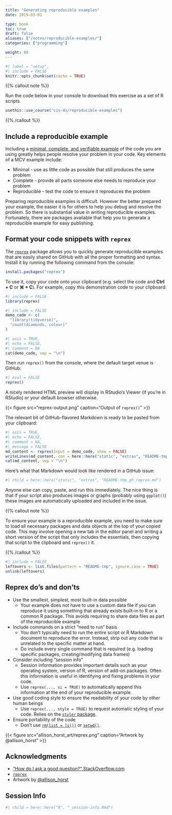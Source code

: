 ```yaml
---
title: "Generating reproducible examples"
date: 2019-03-01

type: book
toc: true
draft: false
aliases: ["/notes/reproducible-examples/"]
categories: ["programming"]

weight: 88
---
```


```r
#| label = "setup",
#| include = FALSE
knitr::opts_chunk$set(cache = TRUE)
```

{{% callout note %}}

Run the code below in your console to download this exercise as a set of R scripts.

```r
usethis::use_course("cis-ds/reproducible-examples")
```

{{% /callout %}}

## Include a reproducible example

Including a [minimal, complete, and verifiable example](http://stackoverflow.com/help/mcve) of the code you are using greatly helps people resolve your problem in your code. Key elements of a MCV example include:

* Minimal - use as little code as possible that still produces the same problem
* Complete - provide all parts someone else needs to reproduce your problem
* Reproducible - test the code to ensure it reproduces the problem

Preparing reproducible examples is difficult. However the better prepared your example, the easier it is for others to help you debug and resolve the problem. So there is substantial value in writing reproducible examples. Fortunately, there are packages available that help you to generate a reproducible example for easy publishing.

## Format your code snippets with `reprex`

The [`reprex`](http://reprex.tidyverse.org/) package allows you to quickly generate reproducible examples that are easily shared on GitHub with all the proper formatting and syntax. Install it by running the following command from the console:

```r
install.packages("reprex")
```

To use it, copy your code onto your clipboard (e.g. select the code and **Ctrl + C** or **⌘ + C**). For example, copy this demonstration code to your clipboard:

```r
#| include = FALSE
library(reprex)
```

```r
#| include = FALSE
demo_code <- c(
  "library(tidyverse)",
  "count(diamonds, colour)"
)
```

```r
#| asis = TRUE,
#| echo = FALSE,
#| comment = NA
cat(demo_code, sep = "\n")
```

Then run `reprex()` from the console, where the default target venue is GitHub:

```r
#| eval = FALSE
reprex()
```

A nicely rendered HTML preview will display in RStudio's Viewer (if you're in RStudio) or your default browser otherwise.

{{< figure src="reprex-output.png" caption="Output of `reprex()`" >}}

The relevant bit of GitHub-flavored Markdown is ready to be pasted from your clipboard:

```r
#| asis = TRUE,
#| echo = FALSE,
#| comment = NA,
#| message = FALSE
md_content <- reprex(input = demo_code, show = FALSE)
writeLines(md_content, con = here::here("static", "extras", "README-tmp_gh_reprex.md"))
cat(md_content, sep = "\n")
```

Here's what that Markdown would look like rendered in a GitHub issue:

```r
#| child = here::here("static", "extras", "README-tmp_gh_reprex.md")
```

Anyone else can copy, paste, and run this immediately. The nice thing is that if your script also produces images or graphs (probably using `ggplot()`) these images are automatically uploaded and included in the issue.

{{% callout note %}}

To ensure your example is a reproducible example, you need to make sure to load all necessary packages and data objects at the top of your copied code. This may involve opening a new tab in the editor panel and writing a short version of the script that only includes the essentials, then copying that script to the clipboard and `reprex()` it.

{{% /callout %}}

```r
#| include = FALSE
leftovers <- list.files(pattern = "README-tmp", ignore.case = TRUE)
unlink(leftovers)
```

## Reprex do's and don'ts

* Use the smallest, simplest, most built-in data possible
    * Your example does not have to use a custom data file if you can reproduce it using something that already exists built-in to R or a common R package. This avoids requiring to share data files as part of the reproducible example
* Include commands on a strict "need to run" basis
    * You don't typically need to run the entire script or R Markdown document to reproduce the error. Instead, strip out any code that is unrelated to the specific matter at hand.
    * Do include every single command that is required (e.g. loading specific packages, creating/modifying data frames)
* Consider including "session info"
    * Session information provides important details such as your operating system, version of R, version of add-on packages. Often this information is useful in identifying and fixing problems in your code.
    * Use `reprex(..., si = TRUE)` to automatically append this information at the end of your reproducible example.
* Use good coding style to ensure the readability of your code by other human beings
    * Use `reprex(..., style = TRUE)` to request automatic styling of your code. Relies on the [`styler` package](/notes/style-guide/#styler).
* Ensure portability of the code
    * Don't use [`rm(list = ls())`](/notes/saving-source/#what-s-wrong-with-rm-list-ls) or [`setwd()`](/notes/project-oriented-workflow/#we-need-to-talk-about-setwd-path-that-only-works-on-my-machine).

{{< figure src="allison_horst_art/reprex.png" caption="Artwork by @allison_horst" >}}

## Acknowledgments

* ["How do I ask a good question?" StackOverflow.com](http://stackoverflow.com/help/how-to-ask)
* [`reprex`](https://reprex.tidyverse.org/index.html)
* Artwork by [@allison_horst](https://github.com/allisonhorst/stats-illustrations)

## Session Info

```r
#| child = here::here("R", "_session-info.Rmd")

```
